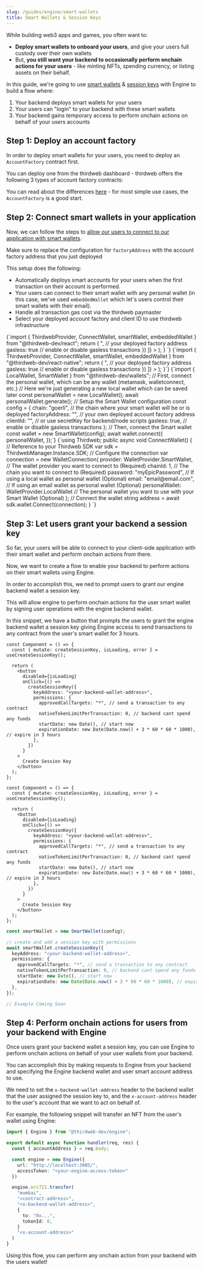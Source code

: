 ```yaml
---
slug: /guides/engine/smart-wallets
title: Smart Wallets & Session Keys
---
```



While building web3 apps and games, you often want to:

- **Deploy smart wallets to onboard your users**, and give your users full custody over their own wallets
- But, **you still want your backend to occasionally perform onchain actions for your users** - like minting NFTs, spending currency, or listing assets on their behalf.

In this guide, we're going to use [smart wallets](https://portal.thirdweb.com/smart-wallet) & [session keys](https://portal.thirdweb.com/smart-wallet/permissions) with Engine to build a flow where:

1. Your backend deploys smart wallets for your users
2. Your users can "login" to your backend with these smart wallets
3. Your backend gains temporary access to perform onchain actions on behalf of your users accounts

## Step 1: Deploy an account factory

In order to deploy smart wallets for your users, you need to deploy an `AccountFactory` contract first.

You can deploy one from the thirdweb dashboard - thirdweb offers the following 3 types of account factory contracts:

<div className="row" style={{ marginBottom: 12, padding: 8, paddingTop: 0 }}>
  <div className="col col--4" style={{ padding: 8 }}>
    <QuickstartCard
      name="Account Factory"
      link="https://thirdweb.com/thirdweb.eth/AccountFactory"
      image="/assets/wallets/smart-wallet.svg"
    />
  </div>
  <div className="col col--4" style={{ padding: 8 }}>
    <QuickstartCard
      name="Managed Account Factory"
      link="https://thirdweb.com/thirdweb.eth/ManagedAccountFactory"
      image="/assets/wallets/smart-wallet.svg"
    />
  </div>
  <div className="col col--4" style={{ padding: 8 }}>
    <QuickstartCard
      name="Dynamic Account Factory"
      link="https://thirdweb.com/thirdweb.eth/DynamicAccountFactory"
      image="/assets/wallets/smart-wallet.svg"
    />
  </div>
</div>

You can read about the differences [here](https://portal.thirdweb.com/smart-wallet/how-it-works#smart-wallet-factories) - for most simple use cases, the `AccountFactory` is a good start.

## Step 2: Connect smart wallets in your application

Now, we can follow the steps to [allow our users to connect to our application with smart wallets](https://portal.thirdweb.com/smart-wallet/getting%20started#3-connect-smart-wallets-in-your-application).

Make sure to replace the configuration for `factoryAddress` with the account factory address that you just deployed

This setup does the following:

- Automatically deploys smart accounts for your users when the first transaction on their account is performed.
- Your users can connect to their smart wallet with any personal wallet (in this case, we've used `embeddedWallet` which let's users control their smart wallets with their email).
- Handle all transaction gas cost via the thirdweb paymaster
- Select your deployed account factory and client ID to use thirdweb infrastructure

<Tabs>
  <TabItem value="react" label="React" default>
    <CodeBlock language="tsx">
    {`import { ThirdwebProvider, ConnectWallet, smartWallet, embeddedWallet } from "@thirdweb-dev/react";
return (
    <ThirdwebProvider
      clientId="<your-thirdweb-client-id>"
      activeChain="goerli"
      supportedWallets={[
        smartWallet(
          embeddedWallet(),
          { 
            factoryAddress: "<your-account-factory-address>", // your deployed factory address
            gasless: true // enable or disable gasless transactions
        })
      ]}
    >
      <ConnectWallet />
    </ThirdwebProvider>
  );
}
`}
</CodeBlock>
  </TabItem>
  <TabItem value="react-native" label="React Native">
    <CodeBlock language="tsx">
    {`import { ThirdwebProvider, ConnectWallet, smartWallet, embeddedWallet } from "@thirdweb-dev/react-native";
return (
    <ThirdwebProvider
      clientId="<your-thirdweb-client-id>"
      activeChain="goerli"
      supportedWallets={[
        smartWallet(
          embeddedWallet(),
          { 
            factoryAddress: "<your-account-factory-address>", // your deployed factory address
            gasless: true // enable or disable gasless transactions
        })
      ]}
    >
      <ConnectWallet />
    </ThirdwebProvider>
  );
}`}
    </CodeBlock>
  </TabItem>
  <TabItem value="TypeScript" label="TypeScript">
    <CodeBlock language="typescript">
    {`import { LocalWallet, SmartWallet } from "@thirdweb-dev/wallets";
// First, connect the personal wallet, which can be any wallet (metamask, walletconnect, etc.)
// Here we're just generating a new local wallet which can be saved later
const personalWallet = new LocalWallet();
await personalWallet.generate();
// Setup the Smart Wallet configuration
const config = {
  chain: "goerli", // the chain where your smart wallet will be or is deployed
  factoryAddress: "<your-account-factory-address>", // your own deployed account factory address
  clientId: "<your-thirdweb-client-id>", // or use secretKey for backend/node scripts
  gasless: true, // enable or disable gasless transactions
};
// Then, connect the Smart wallet
const wallet = new SmartWallet(config);
  await wallet.connect({
  personalWallet,
});`}

</CodeBlock>
  </TabItem>
  <TabItem value="unity" label="Unity">
    <CodeBlock language="csharp">
    {`using Thirdweb;
public async void ConnectWallet()
{
    // Reference to your Thirdweb SDK
    var sdk = ThirdwebManager.Instance.SDK;
    // Configure the connection
    var connection = new WalletConnection(
      provider: WalletProvider.SmartWallet,        // The wallet provider you want to connect to (Required)
      chainId: 1,                                  // The chain you want to connect to (Required)
      password: "myEpicPassword",                  // If using a local wallet as personal wallet (Optional)
      email: "email@email.com",                    // If using an email wallet as personal wallet (Optional)
      personalWallet: WalletProvider.LocalWallet   // The personal wallet you want to use with your Smart Wallet (Optional)
    );
    // Connect the wallet
    string address = await sdk.wallet.Connect(connection);
}
    `}
    </CodeBlock>
  </TabItem>
</Tabs>

## Step 3: Let users grant your backend a session key

So far, your users will be able to connect to your client-side application with their smart wallet and perform onchain actions from there.

Now, we want to create a flow to enable your backend to perform actions on their smart wallets using Engine.

In order to accomplish this, we ned to prompt users to grant our engine backend wallet a session key.

This will allow engine to perform onchain actions for the user smart wallet by signing user operations with the engine backend wallet.

In this snippet, we have a button that prompts the users to grant the engine backend wallet a session key giving Engine access to send transactions to any contract from the user's smart wallet for 3 hours.

<Tabs>
  <TabItem value="react" label="React" default>
<div>

```tsx
const Component = () => {
  const { mutate: createSessionKey, isLoading, error } = useCreateSessionKey();

  return (
    <button
      disabled={isLoading}
      onClick={() =>
        createSessionKey({
          keyAddress: "<your-backend-wallet-address>",
          permissions: {
            approvedCallTargets: "*", // send a transaction to any contract
            nativeTokenLimitPerTransaction: 0, // backend cant spend any funds
            startDate: new Date(), // start now
            expirationDate: new Date(Date.now() + 3 * 60 * 60 * 1000), // expire in 3 hours
          },
        })
      }
    >
      Create Session Key
    </button>
  );
};
```

</div>
  </TabItem>
<TabItem value="react-native" label="React Native" default>
<div>

```tsx
const Component = () => {
  const { mutate: createSessionKey, isLoading, error } = useCreateSessionKey();

  return (
    <button
      disabled={isLoading}
      onClick={() =>
        createSessionKey({
          keyAddress: "<your-backend-wallet-address>",
          permissions: {
            approvedCallTargets: "*", // send a transaction to any contract
            nativeTokenLimitPerTransaction: 0, // backend cant spend any funds
            startDate: new Date(), // start now
            expirationDate: new Date(Date.now() + 3 * 60 * 60 * 1000), // expire in 3 hours
          },
        })
      }
    >
      Create Session Key
    </button>
  );
};
```

</div>
  </TabItem>
<TabItem value="TypeScript" label="TypeScript" default>
  <div>

```typescript
const smartWallet = new SmartWallet(config);

// create and add a session key with permissions
await smartWallet.createSessionKey({
  keyAddress: "<your-backend-wallet-address>",
  permissions: {
    approvedCallTargets: "*", // send a transaction to any contract
    nativeTokenLimitPerTransaction: 0, // backend cant spend any funds
    startDate: new Date(), // start now
    expirationDate: new Date(Date.now() + 3 * 60 * 60 * 1000), // expire in 3 hours
  },
});
```

  </div>
</TabItem>
<TabItem value="unity" label="Unity">
  <div>

```csharp
// Example Coming Soon
```

  </div>
</TabItem>
</Tabs>

## Step 4: Perform onchain actions for users from your backend with Engine

Once users grant your backend wallet a session key, you can use Engine to perform onchain actions on behalf of your user wallets from your backend.

You can accomplish this by making requests to Engine from your backend and specifying the Engine backend wallet and user smart account address to use.

We need to set the `x-backend-wallet-address` header to the backend wallet that the user assigned the session key to, and the `x-account-address` header to the user's account that we want to act on behalf of.

For example, the following snippet will transfer an NFT from the user's wallet using Engine:

```typescript
import { Engine } from "@thirdweb-dev/engine";

export default async function handler(req, res) {
  const { accountAddress } = req.body;

  const engine = new Engine({
    url: "http://localhost:3005/",
    accessToken: "<your-engine-access-token>"
  })

  engine.erc721.transfer(
    "mumbai",
    "<contract-address>",
    "<x-backend-wallet-address>",
    {
      to: "0x...",
      tokenId: 0,
    }
    "<x-account-address>"
  )
}
```

Using this flow, you can perform any onchain action from your backend with the users wallet!
